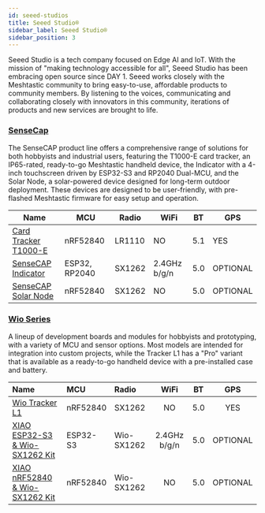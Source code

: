 ```yaml
---
id: seeed-studios
title: Seeed Studio®
sidebar_label: Seeed Studio®
sidebar_position: 3
---
```


Seeed Studio is a tech company focused on Edge AI and IoT. With the mission of "making technology accessible for all", Seeed Studio has been embracing open source since DAY 1. Seeed works closely with the Meshtastic community to bring easy-to-use, affordable products to community members. By listening to the voices, communicating and collaborating closely with innovators in this community, iterations of products and new services are brought to life.

### [SenseCap](./sensecap/)

The SenseCAP product line offers a comprehensive range of solutions for both hobbyists and industrial users, featuring the T1000-E card tracker, an IP65-rated, ready-to-go Meshtastic handheld device, the Indicator with a 4-inch touchscreen driven by ESP32-S3 and RP2040 Dual-MCU, and the Solar Node, a solar-powered device designed for long-term outdoor deployment. These devices are designed to be user-friendly, with pre-flashed Meshtastic firmware for easy setup and operation.

| Name                                             | MCU           | Radio  | WiFi         | BT  | GPS      |
| ------------------------------------------------ | ------------- | ------ | ------------ | --- | -------- |
| [Card Tracker T1000-E](./sensecap/card-tracker/) | nRF52840      | LR1110 | NO           | 5.1 | YES      |
| [SenseCAP Indicator](./sensecap/indicator/)      | ESP32, RP2040 | SX1262 | 2.4GHz b/g/n | 5.0 | OPTIONAL |
| [SenseCAP Solar Node](./sensecap/solar-node/)    | nRF52840      | SX1262 | NO           | 5.0 | OPTIONAL |

### [Wio Series](./wio-series/)

A lineup of development boards and modules for hobbyists and prototyping, with a variety of MCU and sensor options. Most models are intended for integration into custom projects, while the Tracker L1 has a "Pro" variant that is available as a ready-to-go handheld device with a pre-installed case and battery.

| Name                                                                            | MCU      | Radio      |     WiFi     | BT  |   GPS    |
| :------------------------------------------------------------------------------ | :------- | :--------- | :----------: | :-: | :------: |
| [Wio Tracker L1](./wio-series/tracker-l1)                                       | nRF52840 | SX1262     |      NO      | 5.0 |   YES    |
| [XIAO ESP32-S3 & Wio-SX1262 Kit](./wio-series/wio-sx1262s/?wio-sx1262=esp32-s3) | ESP32-S3 | Wio-SX1262 | 2.4GHz b/g/n | 5.0 | OPTIONAL |
| [XIAO nRF52840 & Wio-SX1262 Kit](./wio-series/wio-sx1262s/?wio-sx1262=nrf52840) | nRF52840 | Wio-SX1262 |      NO      | 5.0 | OPTIONAL |
